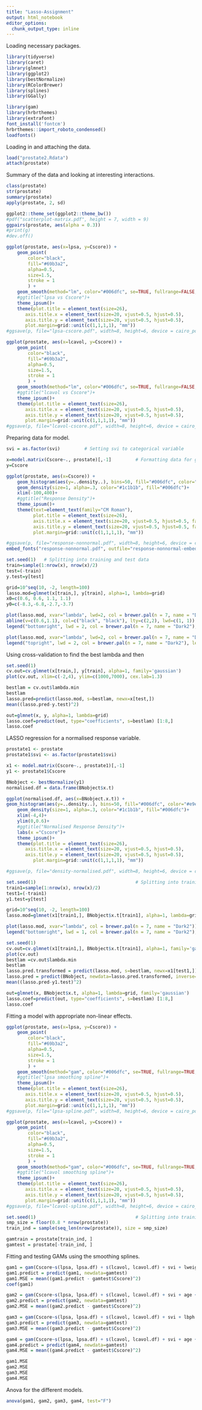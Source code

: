 ```yaml
---
title: "Lasso-Assignment"
output: html_notebook
editor_options: 
  chunk_output_type: inline
---
```


Loading necessary packages.
```r
library(tidyverse)
library(caret)
library(glmnet)
library(ggplot2)
library(bestNormalize)
library(RColorBrewer)
library(splines)
library(GGally)
```


```r
library(gam)
library(hrbrthemes)
library(extrafont)
font_install('fontcm')
hrbrthemes::import_roboto_condensed()
loadfonts()
```

Loading in and attaching the data.
```r
load("prostate2.Rdata")
attach(prostate)
```


Summary of the data and looking at interesting interactions.
```r
class(prostate)
str(prostate)
summary(prostate)
apply(prostate, 2, sd)

ggplot2::theme_set(ggplot2::theme_bw())
#pdf("scatterplot-matrix.pdf", height = 7, width = 9)
ggpairs(prostate, aes(alpha = 0.3))
#print(g)
#dev.off()
```


```r
ggplot(prostate, aes(x=lpsa, y=Cscore)) + 
    geom_point(
        color="black",
        fill="#69b3a2",
        alpha=0.5,
        size=1.5,
        stroke = 1
        ) +
    geom_smooth(method="lm", color="#006dfc", se=TRUE, fullrange=FALSE, level=0.95)+
    #ggtitle("lpsa vs Cscore")+
    theme_ipsum()+
    theme(plot.title = element_text(size=26),
       axis.title.x = element_text(size=20, vjust=0.5, hjust=0.5),
       axis.title.y = element_text(size=20, vjust=0.5, hjust=0.5),
       plot.margin=grid::unit(c(1,1,1,1), "mm"))
#ggsave(p, file="lpsa-cscore.pdf", width=8, height=6, device = cairo_pdf)

ggplot(prostate, aes(x=lcavol, y=Cscore)) + 
    geom_point(
        color="black",
        fill="#69b3a2",
        alpha=0.5,
        size=1.5,
        stroke = 1
        ) +
    geom_smooth(method="lm", color="#006dfc", se=TRUE, fullrange=FALSE, level=0.95)+
    #ggtitle("lcavol vs Cscore")+
    theme_ipsum()+
    theme(plot.title = element_text(size=26),
       axis.title.x = element_text(size=20, vjust=0.5, hjust=0.5),
       axis.title.y = element_text(size=20, vjust=0.5, hjust=0.5),
       plot.margin=grid::unit(c(1,1,1,1), "mm"))
#ggsave(p, file="lcavol-cscore.pdf", width=8, height=6, device = cairo_pdf)
```

Preparing data for model.
```r
svi = as.factor(svi)         # Setting svi to categorical variable

x=model.matrix(Cscore~., prostate)[,-1]         # Formatting data for glmnet
y=Cscore
```

```r
ggplot(prostate, aes(x=Cscore)) + 
    geom_histogram(aes(y=..density..), bins=50, fill="#006dfc", color="#e9ecef", alpha=0.9)+
    geom_density(size=1, alpha=.3, color="#1c1b1b", fill="#006dfc")+
    xlim(-100,400)+
    #ggtitle("Response Density")+
    theme_ipsum()+
    theme(text=element_text(family="CM Roman"),
          plot.title = element_text(size=26),
          axis.title.x = element_text(size=20, vjust=0.5, hjust=0.5, family="CM Roman"),
          axis.title.y = element_text(size=20, vjust=0.5, hjust=0.5, family="CM Roman"),
          plot.margin=grid::unit(c(1,1,1,1), "mm"))

#ggsave(p, file="response-nonnormal.pdf", width=8, height=6, device = cairo_pdf)
embed_fonts("response-nonnormal.pdf", outfile="response-nonnormal-embedded.pdf")
```


```r
set.seed(1)   # Splitting into training and test data
train=sample(1:nrow(x), nrow(x)/2)
test=(-train)
y.test=y[test]
```

```r
grid=10^seq(10, -2, length=100)
lasso.mod=glmnet(x[train,], y[train], alpha=1, lambda=grid)
x0=c(0.6, 0.6, 1.1, 1.1)
y0=c(-8.3,-6.8,-2.7,-3.7)

plot(lasso.mod, xvar="lambda", lwd=2, col = brewer.pal(n = 7, name = "Dark2"), xlim=c(0.5,3.5), ylim=c(-15,15), cex.lab=1.3)
abline(v=c(0.6,1.1), col=c("black", "black"), lty=c(2,2), lwd=c(1, 1))
legend("bottomright", lwd = 2, col = brewer.pal(n = 7, name = "Dark2"), legend = colnames(x[train,]))

plot(lasso.mod, xvar="lambda", lwd=2, col = brewer.pal(n = 7, name = "Dark2"), xlim=c(-5,20), ylim=c(-20,50), cex.lab=1.3)
legend("topright", lwd = 2, col = brewer.pal(n = 7, name = "Dark2"), legend = colnames(x[train,]))
```

Using cross-validation to find the best lambda and then
```r
set.seed(1)
cv.out=cv.glmnet(x[train,], y[train], alpha=1, family='gaussian')
plot(cv.out, xlim=c(-2,4), ylim=c(1000,7000), cex.lab=1.3)

bestlam = cv.out$lambda.min
bestlam
lasso.pred=predict(lasso.mod, s=bestlam, newx=x[test,])
mean((lasso.pred-y.test)^2)
```

```r
out=glmnet(x, y, alpha=1, lambda=grid)
lasso.coef=predict(out, type="coefficients", s=bestlam) [1:8,]
lasso.coef
```

LASSO regression for a normalised response variable.
```r
prostate1 <- prostate
prostate1$svi <- as.factor(prostate1$svi)

x1 <- model.matrix(Cscore~., prostate1)[,-1]
y1 <- prostate1$Cscore

BNobject <- bestNormalize(y1)
normalised.df = data.frame(BNobject$x.t)
```

```r
ggplot(normalised.df, aes(x=BNobject.x.t)) + 
geom_histogram(aes(y=..density..), bins=50, fill="#006dfc", color="#e9ecef", alpha=0.9)+
    geom_density(size=1, alpha=.3, color="#1c1b1b", fill="#006dfc")+
    xlim(-4,4)+
    ylim(0,0.6)+
    #ggtitle("Normalised Response Density")+
    labs(x ="Cscore")+
    theme_ipsum()+
    theme(plot.title = element_text(size=26),
       axis.title.x = element_text(size=20, vjust=0.5, hjust=0.5),
       axis.title.y = element_text(size=20, vjust=0.5, hjust=0.5),
          plot.margin=grid::unit(c(1,1,1,1), "mm"))

#ggsave(p, file="density-normalised.pdf", width=8, height=6, device = cairo_pdf)
```

```r
set.seed(1)                                     # Splitting into training and test data
train1=sample(1:nrow(x), nrow(x)/2)
test1=(-train1)
y1.test=y[test]
```


```r
grid=10^seq(10, -2, length=100)
lasso.mod=glmnet(x1[train1,], BNobject$x.t[train1], alpha=1, lambda=grid, family='gaussian')

plot(lasso.mod, xvar="lambda", col = brewer.pal(n = 7, name = "Dark2"))
legend("bottomright", lwd = 1, col = brewer.pal(n = 7, name = "Dark2"), legend = colnames(x[train,]))
```

```r
set.seed(1)
cv.out=cv.glmnet(x1[train1,], BNobject$x.t[train1], alpha=1, family='gaussian')
plot(cv.out)
bestlam =cv.out$lambda.min
bestlam
lasso.pred.transformed = predict(lasso.mod, s=bestlam, newx=x1[test1,])
lasso.pred = predict(BNobject, newdata=lasso.pred.transformed, inverse=TRUE)
mean((lasso.pred-y1.test)^2)
```
```r
out=glmnet(x, BNobject$x.t, alpha=1, lambda=grid, family='gaussian')
lasso.coef=predict(out, type="coefficients", s=bestlam) [1:8,]
lasso.coef
```
  
Fitting a model with appropriate non-linear effects.

```r
ggplot(prostate, aes(x=lpsa, y=Cscore)) + 
    geom_point(
        color="black",
        fill="#69b3a2",
        alpha=0.5,
        size=1.5,
        stroke = 1
        ) +
    geom_smooth(method="gam", color="#006dfc", se=TRUE, fullrange=TRUE, level=0.95)+
    #ggtitle("lpsa smoothing spline")+
    theme_ipsum()+
    theme(plot.title = element_text(size=26),
       axis.title.x = element_text(size=20, vjust=0.5, hjust=0.5),
       axis.title.y = element_text(size=20, vjust=0.5, hjust=0.5),
       plot.margin=grid::unit(c(1,1,1,1), "mm"))
#ggsave(p, file="lpsa-spline.pdf", width=8, height=6, device = cairo_pdf)

ggplot(prostate, aes(x=lcavol, y=Cscore)) + 
    geom_point(
        color="black",
        fill="#69b3a2",
        alpha=0.5,
        size=1.5,
        stroke = 1
        ) +
    geom_smooth(method="gam", color="#006dfc", se=TRUE, fullrange=TRUE, level=0.95)+
    #ggtitle("lcavol smoothing spline")+
    theme_ipsum()+
    theme(plot.title = element_text(size=26),
       axis.title.x = element_text(size=20, vjust=0.5, hjust=0.5),
       axis.title.y = element_text(size=20, vjust=0.5, hjust=0.5),
       plot.margin=grid::unit(c(1,1,1,1), "mm"))
#ggsave(p, file="lcavol-spline.pdf", width=8, height=6, device = cairo_pdf)
```

```r
set.seed(1)                                     # Splitting into training and test data
smp_size = floor(0.8 * nrow(prostate))
train_ind = sample(seq_len(nrow(prostate)), size = smp_size)

gamtrain = prostate[train_ind, ]
gamtest = prostate[-train_ind, ]
```

Fitting and testing GAMs using the smoothing splines.
```r
gam1 = gam(Cscore~s(lpsa, lpsa.df) + s(lcavol, lcavol.df) + svi + lweight + lcp, data=gamtrain)
gam1.predict = predict(gam1, newdata=gamtest)
gam1.MSE = mean((gam1.predict - gamtest$Cscore)^2)
coef(gam1)

gam2 = gam(Cscore~s(lpsa, lpsa.df) + s(lcavol, lcavol.df) + svi + age + lweight + lcp, data=gamtrain)
gam2.predict = predict(gam2, newdata=gamtest)
gam2.MSE = mean((gam2.predict - gamtest$Cscore)^2)

gam3 = gam(Cscore~s(lpsa, lpsa.df) + s(lcavol, lcavol.df) + svi + lbph + lweight + lcp, data=gamtrain)
gam3.predict = predict(gam3, newdata=gamtest)
gam3.MSE = mean((gam3.predict - gamtest$Cscore)^2)

gam4 = gam(Cscore~s(lpsa, lpsa.df) + s(lcavol, lcavol.df) + svi + age + lbph + lweight + lcp, data=gamtrain)
gam4.predict = predict(gam4, newdata=gamtest)
gam4.MSE = mean((gam4.predict - gamtest$Cscore)^2)

gam1.MSE
gam2.MSE
gam3.MSE
gam4.MSE
```

Anova for the different models.
```r
anova(gam1, gam2, gam3, gam4, test="F")
```